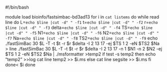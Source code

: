 #!/bin/bash

module load bioinfo/fastsimbac-bd3ad13
for i in `cat listems`
do
while read line 
  do L=`echo $line |cut -d" " -f1`
  t=`echo $line |cut -d" " -f2`
  r=`echo $line |cut -d" " -f3`
  delta=`echo $line |cut -d" " -f4`
  TS=`echo $line |cut -d" " -f5`
  N1=`echo $line |cut -d" " -f6`
  N2=`echo $line |cut -d" " -f7`
  Na=`echo $line |cut -d" " -f8`
  TS2=`echo $line |cut -d" " -f9`
  echo   ./fastSimBac 30 $L -T -t $t -r $r $delta -I 2 13 17  -ej $TS 1 2  -eN $TS2 $Na > line
    ./fastSimBac 30 $L -T -t $t -r $r $delta -I 2 13 17 -n 1 $N1 -n 2 $N2 -ej $TS 1 2  -eN $TS2 $Na | ./msformatter >temp2 
if test -s temp2
then 
echo "temp2" >>log
cat  line temp2  >> $i.ms
else
cat line segsite >>  $i.ms
fi
done< $i
done